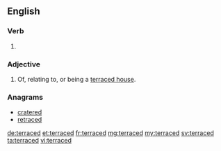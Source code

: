 ==English==

===Verb===
{{head|en}}

# {{en-past of|terrace}}

===Adjective===
{{en-adj|-}}

# Of, relating to, or being a [[terraced house]].

===Anagrams===
* [[cratered#English|cratered]]
* [[retraced#English|retraced]]

[[de:terraced]]
[[et:terraced]]
[[fr:terraced]]
[[mg:terraced]]
[[my:terraced]]
[[sv:terraced]]
[[ta:terraced]]
[[vi:terraced]]